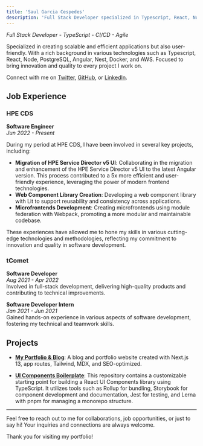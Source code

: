 ```yaml
---
title: 'Saul Garcia Cespedes'
description: 'Full Stack Developer specialized in Typescript, React, Node, PostgreSQL, Angular, Nest, Docker, and AWS'
---
```


_Full Stack Developer - TypeScript - CI/CD - Agile_

Specialized in creating scalable and efficient applications but also user-friendly. With a rich background in various technologies such as Typescript, React, Node, PostgreSQL, Angular, Nest, Docker, and AWS. Focused to bring innovation and quality to every project I work on.

Connect with me on [Twitter](https://twitter.com/saugardev), [GitHub](https://github.com/saugardev), or [LinkedIn](https://www.linkedin.com/in/saugardev/).

## Job Experience

### **HPE CDS**
**Software Engineer**  
_Jun 2022 - Present_

During my period at HPE CDS, I have been involved in several key projects, including:

- **Migration of HPE Service Director v5 UI**: Collaborating in the migration and enhancement of the HPE Service Director v5 UI to the latest Angular version. This process contributed to a 5x more efficient and user-friendly experience, leveraging the power of modern frontend technologies.
- **Web Component Library Creation**: Developing a web component library with Lit to support reusability and consistency across applications.
- **Microfrontends Development**: Creating microfrontends using module federation with Webpack, promoting a more modular and maintainable codebase.

These experiences have allowed me to hone my skills in various cutting-edge technologies and methodologies, reflecting my commitment to innovation and quality in software development.


### **tComet**
**Software Developer**  
_Aug 2021 - Apr 2022_  
Involved in full-stack development, delivering high-quality products and contributing to technical improvements.

**Software Developer Intern**  
_Jan 2021 - Jun 2021_  
Gained hands-on experience in various aspects of software development, fostering my technical and teamwork skills.

## Projects

- **[My Portfolio & Blog](https://github.com/saugardev/saugar.dev)**: A blog and portfolio website created with Next.js 13, app routes, Tailwind, MDX, and SEO-optimized.

- **[UI Components Boilerplate](https://github.com/saugardev/ui-components-boilerplate)**: This repository contains a customizable starting point for building a React UI Components library using TypeScript. It utilizes tools such as Rollup for bundling, Storybook for component development and documentation, Jest for testing, and Lerna with pnpm for managing a monorepo structure.

---

Feel free to reach out to me for collaborations, job opportunities, or just to say hi! Your inquiries and connections are always welcome.

Thank you for visiting my portfolio!
